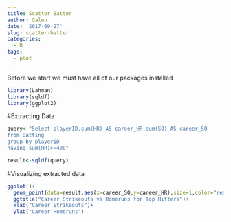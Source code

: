 ```yaml
---
title: Scatter Batter
author: Galen
date: '2017-09-27'
slug: scatter-batter
categories:
  - R
tags:
  - plot
---
```


Before we start we must have all of our packages installed
```r
library(Lahman)
library(sqldf)
library(ggplot2)

```


#Extracting Data


```r
query<-"Select playerID,sum(HR) AS career_HR,sum(SO) AS career_SO
from Batting 
group by playerID
having sum(HR)>=400"

result<-sqldf(query)
```



#Visualizing extracted data

```r
ggplot()+
  geom_point(data=result,aes(x=career_SO,y=career_HR),size=1,color="red")+
  ggtitle("Career Strikeouts vs Homeruns for Top Hitters")+
  xlab("Career Strikeouts")+
  ylab("Career Homeruns")
```

